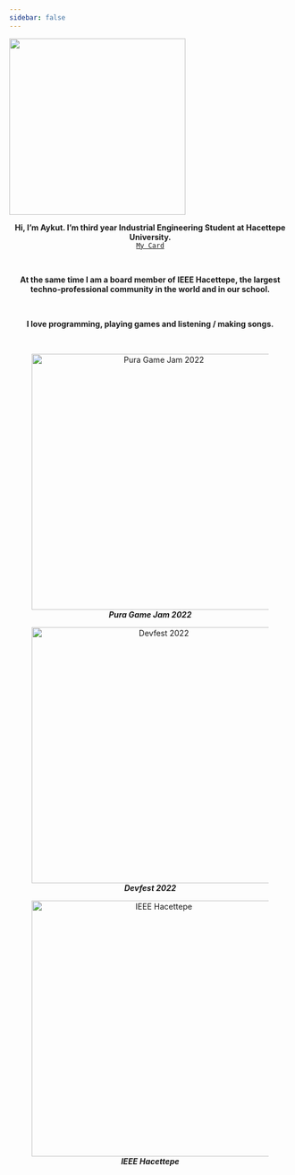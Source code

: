 ```yaml
---
sidebar: false
---
```


![](images/Black%20and%20White%20Simple%20Animated%20Personal%20Name%20Initials%20Logo%20(5)%20(1).gif){fig-align="center" width="315"}

<center>**Hi, I'm Aykut. I'm third year Industrial Engineering Student at Hacettepe University.**<center>[`My Card`](https://bento.me/aykutsmsk)</center></center>

<br>

<center>**At the same time I am a board member of IEEE Hacettepe, the largest techno-professional community in the world and in our school.**</center>

<br>

<center>**I love programming, playing games and listening / making songs.**</center>

<br>

<center>

![***Pura Game Jam 2022***](images/SAVE_20220621_135902-01.jpg){fig-align="center" width="457"}

</center>

<center>

![***Devfest 2022***](images/IMG_9111.jpg){fig-align="center" width="457"}

</center>

<center>

![***IEEE Hacettepe***](images/Genel%20kurul%205%20(3)-01.jpg){fig-align="center" width="457"}

</center>
